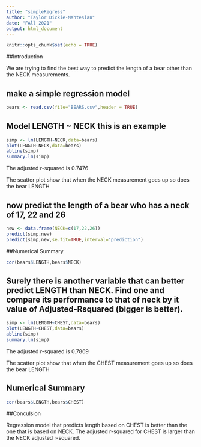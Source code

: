 ```yaml
---
title: "simpleRegress"
author: "Taylor Dickie-Mahtesian"
date: "FAll 2021"
output: html_document
---
```


```r
knitr::opts_chunk$set(echo = TRUE)
```

##Introduction

We are trying to find the best way to predict the length of a bear other than the NECK measurements.  

## make a simple regression model

```r
bears <- read.csv(file="BEARS.csv",header = TRUE)
```

## Model LENGTH ~ NECK  this is an example  

```r
simp <- lm(LENGTH~NECK,data=bears)
plot(LENGTH~NECK,data=bears)
abline(simp)
summary.lm(simp)
```

The adjusted r-squared is 0.7476

The scatter plot show that when the NECK measurement goes up so does the bear LENGTH

## now predict the length of a bear who has a neck of 17, 22 and 26


```r
new <- data.frame(NECK=c(17,22,26))
predict(simp,new)
predict(simp,new,se.fit=TRUE,interval="prediction")
```



##Numerical Summary

```r
cor(bears$LENGTH,bears$NECK)
```

## Surely there is another variable that can better predict LENGTH than NECK. Find one and compare its performance to that of neck by it value of Adjusted-Rsquared (bigger is better).


```r
simp <- lm(LENGTH~CHEST,data=bears)
plot(LENGTH~CHEST,data=bears)
abline(simp)
summary.lm(simp)
```

The adjusted r-squared is 0.7869

The scatter plot show that when the CHEST measurement goes up so does the bear LENGTH

## Numerical Summary

```r
cor(bears$LENGTH,bears$CHEST)
```

##Conculsion

Regression model that predicts length based on CHEST is better than the one that is based on NECK. The adjusted r-squared for CHEST is larger than the NECK adjusted r-squared. 